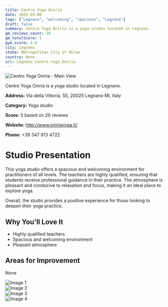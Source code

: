 ```yaml
---
title: Centro Yoga Oniria
date: 2025-03-08
tags: ["Legnano", "welcoming", "spacious", "Legnano"]  
draft: false
summary: Centro Yoga Oniria is a yoga studio located in Legnano.
gm_reviews_count: 20
gm_totalScore: 5
gym_score: 4.0
city: Legnano
state: Metropolitan City of Milan
country: None
url: Legnano_Centro_Yoga_Oniria
---
```


<div className="aspect-[16/9] relative my-8">
  <img 
    src="https://lh5.googleusercontent.com/p/AF1QipN6qot6Cz2Kkeg3LyHdEFIFyjMTu6AodutcFXPT=w1920-h1080-k-no"
    alt="Centro Yoga Oniria - Main View"
    className="object-cover absolute inset-0 w-full h-full rounded-lg"
  />
</div>

Centro Yoga Oniria is a yoga studio located in Legnano.

**Address:** Via della Vittoria, 55, 20025 Legnano MI, Italy

**Category:** Yoga studio

**Score:** 5 based on 20 reviews

**Website:** http://www.oniriayoga.it/

**Phone:** +39 347 813 4722

# Studio Presentation

This yoga studio offers a spacious and welcoming environment for practitioners of all levels. The teachers are highly qualified, ensuring that students receive professional guidance in their practice. The atmosphere is pleasant and conducive to relaxation and focus, making it an ideal place to explore yoga.

Overall, the studio provides a positive experience for those looking to deepen their yoga practice.

## Why You'll Love It

- Highly qualified teachers
- Spacious and welcoming environment
- Pleasant atmosphere

## Areas for Improvement

None

<div className="grid grid-cols-1 xl:grid-cols-2 gap-4 my-8">
<div className="aspect-[4/3] relative"><img src="https://lh5.googleusercontent.com/p/AF1QipPvJajed3WuhWUKa1DNigaKBP_QxNg92kwpJMuV=w1920-h1080-k-no" alt="Image 1" className="object-cover absolute inset-0 w-full h-full rounded-lg" /></div>
<div className="aspect-[4/3] relative"><img src="https://lh5.googleusercontent.com/p/AF1QipN0TS6FPALaCOhfADtZj4y2FywStvqs-MEbpnji=w1920-h1080-k-no" alt="Image 2" className="object-cover absolute inset-0 w-full h-full rounded-lg" /></div>
<div className="aspect-[4/3] relative"><img src="https://lh5.googleusercontent.com/p/AF1QipMqydfY4o-8dJExszvQcOM1ddOUGfqxkwb72_MG=w1920-h1080-k-no" alt="Image 3" className="object-cover absolute inset-0 w-full h-full rounded-lg" /></div>
<div className="aspect-[4/3] relative"><img src="https://streetviewpixels-pa.googleapis.com/v1/thumbnail?panoid=nrD_-ARztT-4wMMnmHE7Qw&cb_client=maps_sv.tactile.gps&w=203&h=100&yaw=156.37888&pitch=0&thumbfov=100" alt="Image 4" className="object-cover absolute inset-0 w-full h-full rounded-lg" /></div>
</div>